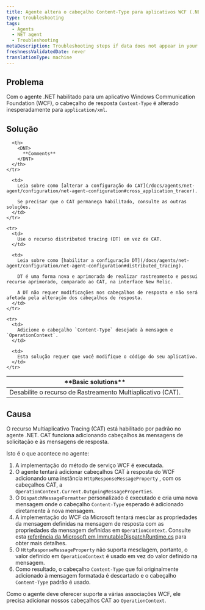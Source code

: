 ```yaml
---
title: Agente altera o cabeçalho Content-Type para aplicativos WCF (.NET)
type: troubleshooting
tags:
  - Agents
  - NET agent
  - Troubleshooting
metaDescription: Troubleshooting steps if data does not appear in your app after you installed the New Relic .NET agent.
freshnessValidatedDate: never
translationType: machine
---
```


## Problema

Com o agente .NET habilitado para um aplicativo Windows Communication Foundation (WCF), o cabeçalho de resposta `Content-Type` é alterado inesperadamente para `application/xml`.

## Solução

<table>
  <thead>
    <tr>
      <th>
        <DNT>
          **Basic solutions**
        </DNT>
      </th>

      <th>
        <DNT>
          **Comments**
        </DNT>
      </th>
    </tr>
  </thead>

  <tbody>
    <tr>
      <td>
        Desabilite o recurso de Rastreamento Multiaplicativo (CAT).
      </td>

      <td>
        Leia sobre como [alterar a configuração do CAT](/docs/agents/net-agent/configuration/net-agent-configuration#cross_application_tracer).

        Se precisar que o CAT permaneça habilitado, consulte as outras soluções.
      </td>
    </tr>

    <tr>
      <td>
        Use o recurso distributed tracing (DT) em vez de CAT.
      </td>

      <td>
        Leia sobre como [habilitar a configuração DT](/docs/agents/net-agent/configuration/net-agent-configuration#distributed_tracing).

        DT é uma forma nova e aprimorada de realizar rastreamento e possui recurso aprimorado, comparado ao CAT, na interface New Relic.

        A DT não requer modificações nos cabeçalhos de resposta e não será afetada pela alteração dos cabeçalhos de resposta.
      </td>
    </tr>

    <tr>
      <td>
        Adicione o cabeçalho `Content-Type` desejado à mensagem e `OperationContext`.
      </td>

      <td>
        Esta solução requer que você modifique o código do seu aplicativo.
      </td>
    </tr>
  </tbody>
</table>

## Causa

O recurso Multiaplicativo Tracing (CAT) está habilitado por padrão no agente .NET. CAT funciona adicionando cabeçalhos às mensagens de solicitação e às mensagens de resposta.

Isto é o que acontece no agente:

1. A implementação do método de serviço WCF é executada.
2. O agente tentará adicionar cabeçalhos CAT à resposta do WCF adicionando uma instância `HttpResponseMessageProperty` , com os cabeçalhos CAT, a `OperationContext.Current.OutgoingMessageProperties`.
3. O `DispatchMessageFormatter` personalizado é executado e cria uma nova mensagem onde o cabeçalho `Content-Type` esperado é adicionado diretamente à nova mensagem.
4. A implementação do WCF da Microsoft tentará mesclar as propriedades da mensagem definidas na mensagem de resposta com as propriedades da mensagem definidas em `OperationContext`. Consulte esta [referência da Microsoft em ImmutableDispatchRuntime.cs](https://referencesource.microsoft.com/#System.ServiceModel/System/ServiceModel/Dispatcher/ImmutableDispatchRuntime.cs,725) para obter mais detalhes.
5. O `HttpResponseMessageProperty` não suporta mesclagem, portanto, o valor definido em `OperationContext` é usado em vez do valor definido na mensagem.
6. Como resultado, o cabeçalho `Content-Type` que foi originalmente adicionado à mensagem formatada é descartado e o cabeçalho `Content-Type` padrão é usado.

Como o agente deve oferecer suporte a várias associações WCF, ele precisa adicionar nossos cabeçalhos CAT ao `OperationContext`.
